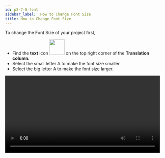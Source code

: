 ```yaml
---
id: p2-7-8-font
sidebar_label:  How to Change Font Size
title: How to Change Font Size
---
```


To change the Font Size of your project first, 

- Find the **text** icon <img src="/autographaAssetsV2/how-to/font-soze.png" width="50px" alt=""/> on the top right corner of the **Translation column.**
- Select the small letter A to make the font size smaller.
- Select the big letter A to make the font size larger. 

<video controls src="/autographaAssetsV2/how-to/change-font.mov" width="100%" type="video/mov"/>